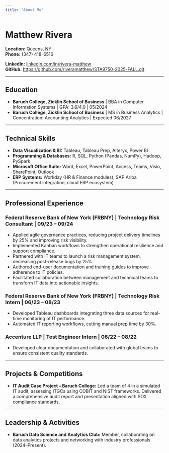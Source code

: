 ```yaml
---
title: "About Me"
---
```


# Matthew Rivera

**Location:** Queens, NY  
**Phone:** (347) 418-6516

**LinkedIn:** [linkedin.com/in/rivera-matthew](https://linkedin.com/in/rivera-matthew)  
**GitHub:** [https://github.com/riveramatthew/STA9750-2025-FALL.git](https://github.com/riveramatthew/Matthew.Rivera.git)

---

## Education

- **Baruch College, Zicklin School of Business** | BBA in Computer Information Systems | GPA: 3.6/4.0 | 05/2024  
- **Baruch College, Zicklin School of Business** | MS in Business Analytics | Concentration: Accounting Analytics | Expected 06/2027

---

## Technical Skills

- **Data Visualization & BI:** Tableau, Tableau Prep, Alteryx, Power BI  
- **Programming & Databases:** R, SQL, Python (Pandas, NumPy), Hadoop, PySpark  
- **Microsoft Office Suite:** Word, Excel, PowerPoint, Access, Teams, Visio, SharePoint, Outlook  
- **ERP Systems:** Workday (HR & Finance modules), SAP Ariba (Procurement integration, cloud ERP ecosystem)

---

## Professional Experience

### Federal Reserve Bank of New York (FRBNY) | Technology Risk Consultant | 09/23 – 09/24
- Applied agile governance practices, reducing project delivery timelines by 25% and improving risk visibility.  
- Implemented Kanban workflows to strengthen operational resilience and support compliance.  
- Partnered with IT teams to launch a risk management system, decreasing post-release bugs by 25%.  
- Authored end-user documentation and training guides to improve adherence to IT policies.  
- Facilitated collaboration between management and technical teams to transform IT data into actionable insights.

### Federal Reserve Bank of New York (FRBNY) | Technology Risk Intern | 06/23 – 08/23
- Developed Tableau dashboards integrating three data sources for real-time monitoring of IT performance.  
- Automated IT reporting workflows, cutting manual prep time by 30%.

### Accenture LLP | Test Engineer Intern | 06/22 – 08/22
- Developed clear documentation and collaborated with global teams to ensure consistent quality standards.

---

## Projects & Competitions

- **IT Audit Case Project – Baruch College:** Led a team of 4 in a simulated IT audit, assessing ITGCs using COBIT and NIST frameworks. Delivered a comprehensive audit report and presentation aligned with SOX compliance standards.

---

## Leadership & Activities

- **Baruch Data Science and Analytics Club:** Member, collaborating on data analytics projects and networking with industry professionals (2024–Present).